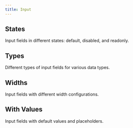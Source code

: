 ```yaml
---
title: Input
---
```


## States

Input fields in different states: default, disabled, and readonly.

<StatesExample/>

## Types

Different types of input fields for various data types.

<TypesExample/>

## Widths

Input fields with different width configurations.

<WidthsExample/>

## With Values

Input fields with default values and placeholders.

<ValuesExample/>
